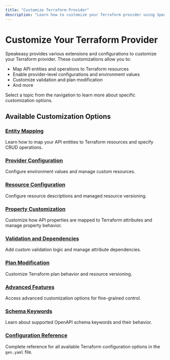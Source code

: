 ```yaml
---
title: "Customize Terraform Provider"
description: "Learn how to customize your Terraform provider using Speakeasy extensions and configurations."
---
```


# Customize Your Terraform Provider

Speakeasy provides various extensions and configurations to customize your Terraform provider. These customizations allow you to:

- Map API entities and operations to Terraform resources
- Enable provider-level configurations and environment values
- Customize validation and plan modification
- And more

Select a topic from the navigation to learn more about specific customization options.

## Available Customization Options

### [Entity Mapping](/docs/terraform/entity-mapping)

Learn how to map your API entities to Terraform resources and specify CRUD operations.

### [Provider Configuration](/docs/terraform/provider-configuration)

Configure environment values and manage custom resources.

### [Resource Configuration](/docs/terraform/resource-configuration)

Configure resource descriptions and managed resource versioning.

### [Property Customization](/docs/terraform/property-customization)

Customize how API properties are mapped to Terraform attributes and manage property behavior.

### [Validation and Dependencies](/docs/terraform/validation-dependencies)

Add custom validation logic and manage attribute dependencies.

### [Plan Modification](/docs/terraform/plan-modification)

Customize Terraform plan behavior and resource versioning.

### [Advanced Features](/docs/terraform/advanced-features)

Access advanced customization options for fine-grained control.

### [Schema Keywords](/docs/terraform/schema-keywords)

Learn about supported OpenAPI schema keywords and their behavior.

### [Configuration Reference](/docs/speakeasy-reference/generation/terraform-config)

Complete reference for all available Terraform configuration options in the `gen.yaml` file.
